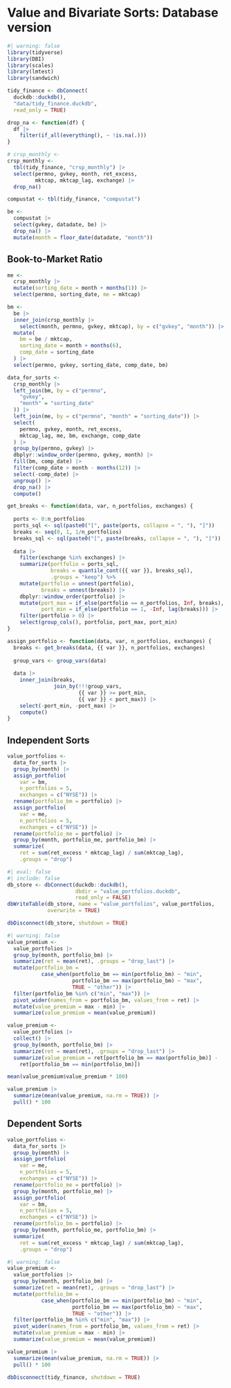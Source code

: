 # Value and Bivariate Sorts: Database version

```r
#| warning: false
library(tidyverse)
library(DBI)
library(scales)
library(lmtest)
library(sandwich)
```

```r
tidy_finance <- dbConnect(
  duckdb::duckdb(),
  "data/tidy_finance.duckdb",
  read_only = TRUE)

drop_na <- function(df) {
  df |>
    filter(if_all(everything(), ~ !is.na(.)))
}

# crsp_monthly <- 
crsp_monthly <- 
  tbl(tidy_finance, "crsp_monthly") |>
  select(permno, gvkey, month, ret_excess,
         mktcap, mktcap_lag, exchange) |>
  drop_na()
```

```r
compustat <- tbl(tidy_finance, "compustat") 

be <- 
  compustat |>
  select(gvkey, datadate, be) |>
  drop_na() |>
  mutate(month = floor_date(datadate, "month"))
```

## Book-to-Market Ratio


```r
me <- 
  crsp_monthly |>
  mutate(sorting_date = month + months(1)) |>
  select(permno, sorting_date, me = mktcap)

bm <- 
  be |>
  inner_join(crsp_monthly |>
    select(month, permno, gvkey, mktcap), by = c("gvkey", "month")) |>
  mutate(
    bm = be / mktcap,
    sorting_date = month + months(6),
    comp_date = sorting_date
  ) |>
  select(permno, gvkey, sorting_date, comp_date, bm)

data_for_sorts <- 
  crsp_monthly |>
  left_join(bm, by = c("permno",
    "gvkey",
    "month" = "sorting_date"
  )) |>
  left_join(me, by = c("permno", "month" = "sorting_date")) |>
  select(
    permno, gvkey, month, ret_excess,
    mktcap_lag, me, bm, exchange, comp_date
  ) |>
  group_by(permno, gvkey) |>
  dbplyr::window_order(permno, gvkey, month) |>
  fill(bm, comp_date) |>
  filter(comp_date > month - months(12)) |>
  select(-comp_date) |>
  ungroup() |> 
  drop_na() |>
  compute()
```

```r
get_breaks <- function(data, var, n_portfolios, exchanges) {
  
  ports <- 0:n_portfolios
  ports_sql <- sql(paste0("[", paste(ports, collapse = ", "), "]"))
  breaks <- seq(0, 1, 1/n_portfolios)
  breaks_sql <- sql(paste0("[", paste(breaks, collapse = ", "), "]"))
  
  data |>
    filter(exchange %in% exchanges) |>
    summarize(portfolio = ports_sql,
              breaks = quantile_cont({{ var }}, breaks_sql),
              .groups = "keep") %>%
    mutate(portfolio = unnest(portfolio),
           breaks = unnest(breaks)) |>
    dbplyr::window_order(portfolio) |>
    mutate(port_max = if_else(portfolio == n_portfolios, Inf, breaks),
           port_min = if_else(portfolio == 1, -Inf, lag(breaks))) |>
    filter(portfolio > 0) |>
    select(group_cols(), portfolio, port_max, port_min)
}

assign_portfolio <- function(data, var, n_portfolios, exchanges) {
  breaks <- get_breaks(data, {{ var }}, n_portfolios, exchanges)
  
  group_vars <- group_vars(data) 
  
  data |>
    inner_join(breaks, 
               join_by(!!!group_vars, 
                       {{ var }} >= port_min,
                       {{ var }} < port_max)) |>
    select(-port_min, -port_max) |>
    compute()
}
```

## Independent Sorts

```r
value_portfolios <-
  data_for_sorts |>
  group_by(month) |>
  assign_portfolio(
    var = bm,
    n_portfolios = 5,
    exchanges = c("NYSE")) |>
  rename(portfolio_bm = portfolio) |>
  assign_portfolio(
    var = me,
    n_portfolios = 5,
    exchanges = c("NYSE")) |>
  rename(portfolio_me = portfolio) |>
  group_by(month, portfolio_me, portfolio_bm) |>
  summarize(
    ret = sum(ret_excess * mktcap_lag) / sum(mktcap_lag),
    .groups = "drop")
```

```r
#| eval: false
#| include: false
db_store <- dbConnect(duckdb::duckdb(),
                      dbdir = "value_portfolios.duckdb", 
                      read_only = FALSE)
dbWriteTable(db_store, name = "value_portfolios", value_portfolios,
             overwrite = TRUE)

dbDisconnect(db_store, shutdown = TRUE)
```

```r
#| warning: false
value_premium <- 
  value_portfolios |>
  group_by(month, portfolio_bm) |>
  summarize(ret = mean(ret), .groups = "drop_last") |>
  mutate(portfolio_bm =
           case_when(portfolio_bm == min(portfolio_bm) ~ "min",
                     portfolio_bm == max(portfolio_bm) ~ "max",
                     TRUE ~ "other")) |>
  filter(portfolio_bm %in% c("min", "max")) |>
  pivot_wider(names_from = portfolio_bm, values_from = ret) |>
  mutate(value_premium = max - min) |>
  summarize(value_premium = mean(value_premium))
```

```r
value_premium <- 
  value_portfolios |>
  collect() |>
  group_by(month, portfolio_bm) |>
  summarize(ret = mean(ret), .groups = "drop_last") |>
  summarize(value_premium = ret[portfolio_bm == max(portfolio_bm)] -
    ret[portfolio_bm == min(portfolio_bm)])

mean(value_premium$value_premium * 100)
```

```r
value_premium |>
  summarize(mean(value_premium, na.rm = TRUE)) |>
  pull() * 100
```

## Dependent Sorts

```r
value_portfolios <-
  data_for_sorts |>
  group_by(month) |>
  assign_portfolio(
    var = me,
    n_portfolios = 5,
    exchanges = c("NYSE")) |>
  rename(portfolio_me = portfolio) |>
  group_by(month, portfolio_me) |>
  assign_portfolio(
    var = bm,
    n_portfolios = 5,
    exchanges = c("NYSE")) |>
  rename(portfolio_bm = portfolio) |>
  group_by(month, portfolio_me, portfolio_bm) |>
  summarize(
    ret = sum(ret_excess * mktcap_lag) / sum(mktcap_lag),
    .groups = "drop")
```

```r
#| warning: false
value_premium <- 
  value_portfolios |>
  group_by(month, portfolio_bm) |>
  summarize(ret = mean(ret), .groups = "drop_last") |>
  mutate(portfolio_bm =
           case_when(portfolio_bm == min(portfolio_bm) ~ "min",
                     portfolio_bm == max(portfolio_bm) ~ "max",
                     TRUE ~ "other")) |>
  filter(portfolio_bm %in% c("min", "max")) |>
  pivot_wider(names_from = portfolio_bm, values_from = ret) |>
  mutate(value_premium = max - min) |>
  summarize(value_premium = mean(value_premium))
```

```r
value_premium |>
  summarize(mean(value_premium, na.rm = TRUE)) |>
  pull() * 100
```


```r
dbDisconnect(tidy_finance, shutdown = TRUE)
```